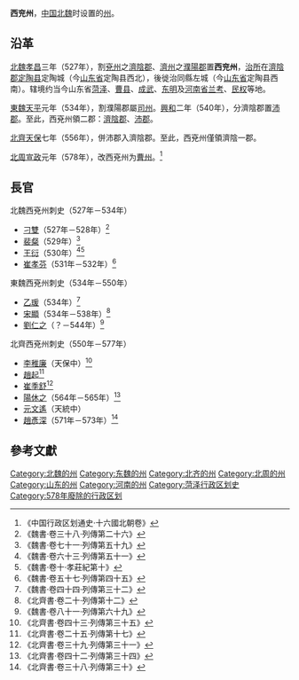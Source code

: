 {{Infobox Former Subdivision
|native_name = 
|conventional_long_name = 西兗州
|common_name = 西兗州
|subdivision = [[州|州]]
|nation = [[北魏|北魏]]、[[東魏|東魏]]、[[北齊|北齊]]、[[北周|北周]]
|year_start = 527年
|event_start = 
|date_start = 
|event1 = 
|year_event1 = 
|year_end = 578年
|event_end = 
|date_end = 
|life_span = 527年－578年
|p1 = 
|s1 = 曹州
|image_flag = 
|image_coat = 
|image_map = 
|image_map_caption = 
|capital = 
|common_languages = 
|stat_year1 = 549年
|stat_area1 = 
|stat_pop1 = 37407戶，103894口<ref>《魏書·卷一百六中·地形志二中第六》</ref>
|today = {{CHN}}[[山東省|山東省]]、[[河南省|河南省]]
}}
'''西兖州'''，[[中国|中国]][[北魏|北魏]]时设置的[[州|州]]。

==沿革==
[[北魏|北魏]][[孝昌_(年号)|孝昌]]三年（527年），割[[兖州_(古代)|兗州]]之[[濟陰郡|濟陰郡]]、[[濟州_(北魏)|濟州]]之[[濮陽郡|濮陽郡]]置'''西兖州'''，[[治所|治所]]在[[濟陰郡|濟陰郡]][[定陶县|定陶县]]定陶城（今[[山东省|山东省]]定陶县西北），後徙治同縣左城（今[[山东省|山东省]]定陶县西南）。辖境约当今山东省[[菏泽市|菏泽]]、[[曹县|曹县]]、[[成武县|成武]]、[[东明县|东明]]及[[河南省|河南省]][[兰考县|兰考]]、[[民权县|民权]]等地。

[[東魏|東魏]][[天平_(东魏)|天平]]元年（534年），割濮陽郡屬[[司州|司州]]。[[兴和_(年号)|興和]]二年（540年），分濟陰郡置[[沛郡_(東魏)|沛郡]]。至此，西兗州領二郡：[[濟陰郡|濟陰郡]]、[[沛郡_(東魏)|沛郡]]。

[[北齊|北齊]][[天保_(北齐)|天保]]七年（556年），併沛郡入濟陰郡。至此，西兗州僅領濟陰一郡。

[[北周|北周]][[宣政|宣政]]元年（578年），改西兗州为[[曹州|曹州]]。<ref name=slgbc>《中国行政区划通史·十六國北朝卷》</ref>

==長官==
;北魏西兗州刺史（527年－534年）
*[[刁雙|刁雙]]（527年－528年）<ref>《魏書·卷三十八·列傳第二十六》</ref>
*[[裴粲|裴粲]]（529年）<ref>《魏書·卷七十一·列傳第五十九》</ref>
*[[王衍|王衍]]（530年）<ref>《魏書·卷六十三·列傳第五十一》</ref><ref>《魏書·卷十·孝莊紀第十》</ref>
*[[崔孝芬|崔孝芬]]（531年－532年）<ref>《魏書·卷五十七·列傳第四十五》</ref>

;東魏西兗州刺史（534年－550年）
*[[乙瑗|乙瑗]]（534年）<ref>《魏書·卷四十四·列傳第三十二》</ref>
*[[宋顯|宋顯]]（534年－538年）<ref>《北齊書·卷二十·列傳第十二》</ref>
*[[劉仁之|劉仁之]]（？－544年）<ref>《魏書·卷八十一·列傳第六十九》</ref>

;北齊西兗州刺史（550年－577年）
*[[李稚廉|李稚廉]]（天保中）<ref>《北齊書·卷四十三·列傳第三十五》</ref>
*[[趙起|趙起]]<ref>《北齊書·卷二十五·列傳第十七》</ref>
*[[崔季舒|崔季舒]]<ref>《北齊書·卷三十九·列傳第三十一》</ref>
*[[陽休之|陽休之]]（564年－565年）<ref>《北齊書·卷四十二·列傳第三十四》</ref>
*[[元文遙|元文遙]]（天統中）
*[[趙彥深|趙彥深]]（571年－573年）<ref>《北齊書·卷三十八·列傳第三十》</ref>

==參考文獻==
{{reflist|3}}

{{北朝行政区划|nocat}}
{{DEFAULTSORT:X}}
[[Category:北魏的州|Category:北魏的州]]
[[Category:东魏的州|Category:东魏的州]]
[[Category:北齐的州|Category:北齐的州]]
[[Category:北周的州|Category:北周的州]]
[[Category:山东的州|Category:山东的州]]
[[Category:河南的州|Category:河南的州]]
[[Category:菏泽行政区划史|Category:菏泽行政区划史]]
[[Category:578年廢除的行政区划|Category:578年廢除的行政区划]]